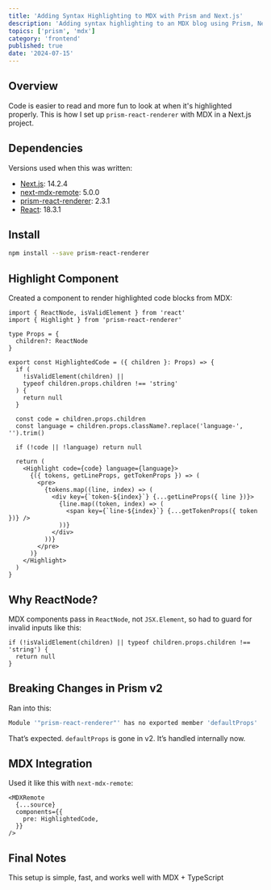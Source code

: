 ```yaml
---
title: 'Adding Syntax Highlighting to MDX with Prism and Next.js'
description: 'Adding syntax highlighting to an MDX blog using Prism, Next.js, and TypeScript — fast, minimal, and clean.'
topics: ['prism', 'mdx']
category: 'frontend'
published: true
date: '2024-07-15'
---
```


## Overview

Code is easier to read and more fun to look at when it's highlighted properly. This is how I set up `prism-react-renderer` with MDX in a Next.js project.

## Dependencies

Versions used when this was written:

- [Next.js](https://nextjs.org/): 14.2.4
- [next-mdx-remote](https://github.com/hashicorp/next-mdx-remote): 5.0.0
- [prism-react-renderer](https://github.com/FormidableLabs/prism-react-renderer): 2.3.1
- [React](https://react.dev/): 18.3.1

## Install

```bash
npm install --save prism-react-renderer
```

## Highlight Component

Created a component to render highlighted code blocks from MDX:

```tsx
import { ReactNode, isValidElement } from 'react'
import { Highlight } from 'prism-react-renderer'

type Props = {
  children?: ReactNode
}

export const HighlightedCode = ({ children }: Props) => {
  if (
    !isValidElement(children) ||
    typeof children.props.children !== 'string'
  ) {
    return null
  }

  const code = children.props.children
  const language = children.props.className?.replace('language-', '').trim()

  if (!code || !language) return null

  return (
    <Highlight code={code} language={language}>
      {({ tokens, getLineProps, getTokenProps }) => (
        <pre>
          {tokens.map((line, index) => (
            <div key={`token-${index}`} {...getLineProps({ line })}>
              {line.map((token, index) => (
                <span key={`line-${index}`} {...getTokenProps({ token })} />
              ))}
            </div>
          ))}
        </pre>
      )}
    </Highlight>
  )
}
```

## Why ReactNode?

MDX components pass in `ReactNode`, not `JSX.Element`, so had to guard for invalid inputs like this:

```tsx
if (!isValidElement(children) || typeof children.props.children !== 'string') {
  return null
}
```

## Breaking Changes in Prism v2

Ran into this:

```bash
Module '"prism-react-renderer"' has no exported member 'defaultProps'
```

That’s expected. `defaultProps` is gone in v2. It’s handled internally now.

## MDX Integration

Used it like this with `next-mdx-remote`:

```tsx
<MDXRemote
  {...source}
  components={{
    pre: HighlightedCode,
  }}
/>
```

## Final Notes

This setup is simple, fast, and works well with MDX + TypeScript
